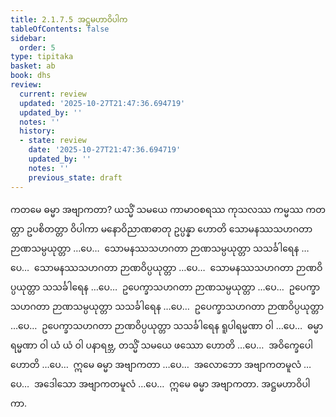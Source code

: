 ```yaml
---
title: 2.1.7.5 အဋ္ဌမဟာဝိပါက
tableOfContents: false
sidebar:
  order: 5
type: tipitaka
basket: ab
book: dhs
review:
  current: review
  updated: '2025-10-27T21:47:36.694719'
  updated_by: ''
  notes: ''
  history:
  - state: review
    date: '2025-10-27T21:47:36.694719'
    updated_by: ''
    notes: ''
    previous_state: draft
---
```



<ReviewStatus review={frontmatter.review} showDetails={true} />

<HypothesisAnnotation frontmatter={frontmatter} />

<DynamicBreadcrumb />

<Division number="498" book="dhs" e="ch" v="29" p="116">

<Paragraph number="981" book="dhs">
ကတမေ ဓမ္မာ အဗျာကတာ? ယသ္မိံ သမယေ ကာမာဝစရဿ ကုသလဿ ကမ္မဿ ကတတ္တာ ဥပစိတတ္တာ ဝိပါကာ မနောဝိညာဏဓာတု ဥပ္ပန္နာ ဟောတိ သောမနဿသဟဂတာ ဉာဏသမ္ပယုတ္တာ …ပေ…  သောမနဿသဟဂတာ ဉာဏသမ္ပယုတ္တာ သသင်္ခါရေန …ပေ…  သောမနဿသဟဂတာ ဉာဏဝိပ္ပယုတ္တာ …ပေ…  သောမနဿသဟဂတာ ဉာဏဝိပ္ပယုတ္တာ သသင်္ခါရေန …ပေ…  ဥပေက္ခာသဟဂတာ ဉာဏသမ္ပယုတ္တာ …ပေ…  ဥပေက္ခာသဟဂတာ ဉာဏသမ္ပယုတ္တာ သသင်္ခါရေန …ပေ…  ဥပေက္ခာသဟဂတာ ဉာဏဝိပ္ပယုတ္တာ …ပေ…  ဥပေက္ခာသဟဂတာ ဉာဏဝိပ္ပယုတ္တာ သသင်္ခါရေန ရူပါရမ္မဏာ ဝါ …ပေ…  ဓမ္မာရမ္မဏာ ဝါ ယံ ယံ ဝါ ပနာရဗ္ဘ, တသ္မိံ သမယေ ဖဿော ဟောတိ …ပေ…  အဝိက္ခေပေါ ဟောတိ …ပေ…  ဣမေ ဓမ္မာ အဗျာကတာ …ပေ…  အလောဘော အဗျာကတမူလံ …ပေ…  အဒေါသော အဗျာကတမူလံ …ပေ…  ဣမေ ဓမ္မာ အဗျာကတာ.

</Paragraph>
</Division>

<Paragraph number="982" type="center" book="dhs">
အဋ္ဌမဟာဝိပါကာ.
</Paragraph>